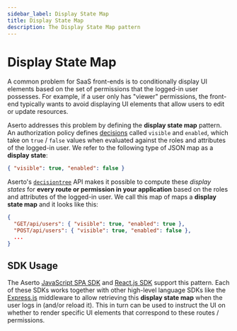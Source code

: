 ```yaml
---
sidebar_label: Display State Map
title: Display State Map
description: The Display State Map pattern
---
```


# Display State Map

A common problem for SaaS front-ends is to conditionally display UI elements based on the set of permissions
that the logged-in user possesses. For example, if a user only has "viewer" permissions,
the front-end typically wants to avoid displaying UI elements that allow users to edit or update resources.

Aserto addresses this problem by defining the **display state map** pattern. An authorization policy
defines [decisions](/docs/overview/policy#decision) called `visible` and `enabled`, which take on `true` / `false`
values when evaluated against the roles and attributes of the logged-in user. We refer to the following
type of JSON map as a **display state**:

```json
{ "visible": true, "enabled": false }
```

Aserto's [`decisiontree`](/docs/authorizer-guide/decisiontree) API makes it possible to compute these _display states_
for **every route or permission in your application** based on the roles and attributes of the logged-in
user. We call this map of maps a **display state map** and it looks like this:

```json
{
  "GET/api/users": { "visible": true, "enabled": true },
  "POST/api/users": { "visible": true, "enabled": false },
  ...
}
```

## SDK Usage

The Aserto [JavaScript SPA SDK](/docs/software-development-kits/javascript/spa) and
[React.js SDK](/docs/software-development-kits/javascript/react) support this pattern. Each of these SDKs works together
with other high-level language SDKs like the
[Express.js](/docs/software-development-kits/javascript/express#displaystatemap-middleware) middleware to allow retrieving this
**display state map** when the user logs in (and/or reload it). This in turn can be used to instruct
the UI on whether to render specific UI elements that correspond to these routes / permissions.
